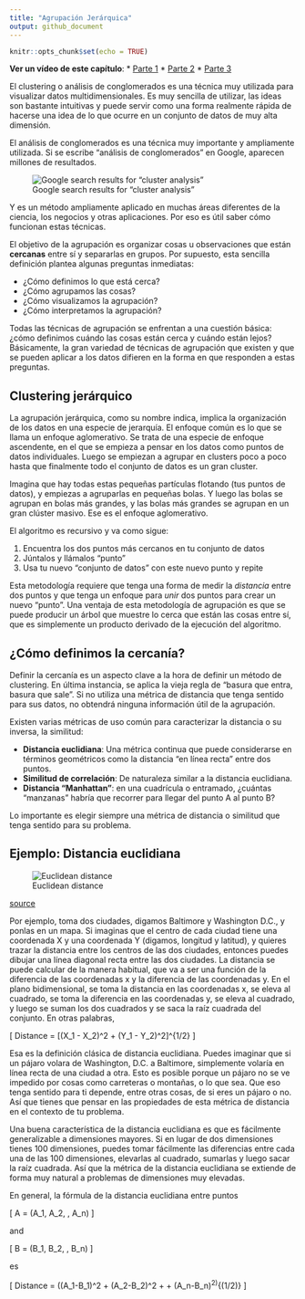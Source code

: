 ```yaml
---
title: "Agrupación Jerárquica"
output: github_document
---
```


```r
knitr::opts_chunk$set(echo = TRUE)
```

**Ver un vídeo de este capítulo**: 
* [Parte 1](https://youtu.be/BKoChxguelA) 
* [Parte 2](https://youtu.be/ZQYLGS7ptWM) 
* [Parte 3](https://youtu.be/lmSMEZAjE-4)

El clustering o análisis de conglomerados es una técnica muy utilizada para visualizar datos multidimensionales. Es muy sencilla de utilizar, las ideas son bastante intuitivas y puede servir como una forma realmente rápida de hacerse una idea de lo que ocurre en un conjunto de datos de muy alta dimensión.

El análisis de conglomerados es una técnica muy importante y ampliamente utilizada. Si se escribe "análisis de conglomerados" en Google, aparecen millones de resultados. 

![Google search results for "cluster analysis"](images/cluster_analysis_google.png)

Y es un método ampliamente aplicado en muchas áreas diferentes de la ciencia, los negocios y otras aplicaciones. Por eso es útil saber cómo funcionan estas técnicas.

El objetivo de la agrupación es organizar cosas u observaciones que están __cercanas__ entre sí y separarlas en grupos. Por supuesto, esta sencilla definición plantea algunas preguntas inmediatas:

* ¿Cómo definimos lo que está cerca?
* ¿Cómo agrupamos las cosas?
* ¿Cómo visualizamos la agrupación? 
* ¿Cómo interpretamos la agrupación? 

Todas las técnicas de agrupación se enfrentan a una cuestión básica: ¿cómo definimos cuándo las cosas están cerca y cuándo están lejos? Básicamente, la gran variedad de técnicas de agrupación que existen y que se pueden aplicar a los datos difieren en la forma en que responden a estas preguntas.

## Clustering jerárquico

La agrupación jerárquica, como su nombre indica, implica la organización de los datos en una especie de jerarquía. El enfoque común es lo que se llama un enfoque aglomerativo. Se trata de una especie de enfoque ascendente, en el que se empieza a pensar en los datos como puntos de datos individuales. Luego se empiezan a agrupar en clusters poco a poco hasta que finalmente todo el conjunto de datos es un gran cluster.

Imagina que hay todas estas pequeñas partículas flotando (tus puntos de datos), y empiezas a agruparlas en pequeñas bolas. Y luego las bolas se agrupan en bolas más grandes, y las bolas más grandes se agrupan en un gran clúster masivo. Ese es el enfoque aglomerativo.

El algoritmo es recursivo y va como sigue:

1. Encuentra los dos puntos más cercanos en tu conjunto de datos
2. Júntalos y llámalos "punto"
3. Usa tu nuevo "conjunto de datos" con este nuevo punto y repite

Esta metodología requiere que tenga una forma de medir la *distancia* entre dos puntos y que tenga un enfoque para *unir* dos puntos para crear un nuevo "punto". Una ventaja de esta metodología de agrupación es que se puede producir un árbol que muestre lo cerca que están las cosas entre sí, que es simplemente un producto derivado de la ejecución del algoritmo.

## ¿Cómo definimos la cercanía?

Definir la cercanía es un aspecto clave a la hora de definir un método de clustering. En última instancia, se aplica la vieja regla de "basura que entra, basura que sale". Si no utiliza una métrica de distancia que tenga sentido para sus datos, no obtendrá ninguna información útil de la agrupación.

Existen varias métricas de uso común para caracterizar la distancia o su inversa, la similitud:

* **Distancia euclidiana**: Una métrica continua que puede considerarse en términos geométricos como la distancia "en línea recta" entre dos puntos.
* **Similitud de correlación**: De naturaleza similar a la distancia euclidiana.
* **Distancia "Manhattan"**: en una cuadrícula o entramado, ¿cuántas "manzanas" habría que recorrer para llegar del punto A al punto B?

Lo importante es elegir siempre una métrica de distancia o similitud que tenga sentido para su problema. 

## Ejemplo: Distancia euclidiana
![Euclidean distance](images/distance.png)

[source](resources/lecture5-clustering.pdf)

Por ejemplo, toma dos ciudades, digamos Baltimore y Washington D.C., y ponlas en un mapa. Si imaginas que el centro de cada ciudad tiene una coordenada X y una coordenada Y (digamos, longitud y latitud), y quieres trazar la distancia entre los centros de las dos ciudades, entonces puedes dibujar una línea diagonal recta entre las dos ciudades. La distancia se puede calcular de la manera habitual, que va a ser una función de la diferencia de las coordenadas x y la diferencia de
las coordenadas y. En el plano bidimensional, se toma la distancia en las coordenadas x, se eleva al cuadrado, se toma la diferencia en las coordenadas y, se eleva al cuadrado, y luego se suman los dos cuadrados y se saca la raíz cuadrada del conjunto. En otras palabras,

\[
Distance = [(X_1 - X_2)^2 + (Y_1 - Y_2)^2]^{1/2}
\]

Esa es la definición clásica de distancia euclidiana. Puedes imaginar que si un pájaro volara de Washington, D.C. a Baltimore, simplemente volaría en línea recta de una ciudad a otra. Esto es posible porque un pájaro no se ve impedido por cosas como carreteras o montañas, o lo que sea. Que eso tenga sentido para ti depende, entre otras cosas, de si eres un pájaro o no. Así que tienes que pensar en las propiedades de esta métrica de distancia en el contexto de tu problema.

Una buena característica de la distancia euclidiana es que es fácilmente generalizable a dimensiones mayores. Si en lugar de dos dimensiones tienes 100 dimensiones, puedes tomar fácilmente las diferencias entre cada una de las 100 dimensiones, elevarlas al cuadrado, sumarlas y luego sacar la raíz cuadrada. Así que la métrica de la distancia euclidiana se extiende de forma muy natural a problemas de dimensiones muy elevadas.

En general, la fórmula de la distancia euclidiana entre puntos

\[
A = (A_1, A_2, \dots, A_n)
\]

and 

\[
B = (B_1, B_2, \dots, B_n)
\]

es

\[
Distance = ((A_1-B_1)^2 + (A_2-B_2)^2 + \cdots + (A_n-B_n)^2)^{(1/2)}
\]
